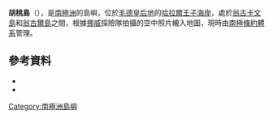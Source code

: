 {{coord|69|1|S|39|28|E|source:GNIS|display=title}}

'''胡桃島'''（{{lang-nn|Kalvholmen}}），是[[南極洲|南極洲]]的島嶼，位於[[毛德皇后地|毛德皇后地]]的[[哈拉爾王子海岸|哈拉爾王子海岸]]，處於[[翁古卡文島|翁古卡文島]]和[[翁古爾島|翁古爾島]]之間，根據[[挪威|挪威]]探險隊拍攝的空中照片繪入地圖，現時由[[南極條約體系|南極條約體系]]管理。

==參考資料==
*{{cite gnis | type = antarid | id = 8285| name = Kurumi Island | accessdate = 2013-05-20}}
*{{usgs-gazetteer|id=8285}}

{{Antarctica-geo-stub}}
[[Category:南極洲島嶼|Category:南極洲島嶼]]